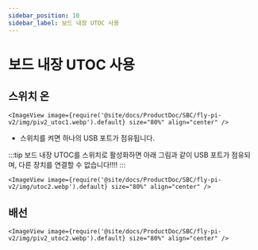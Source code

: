 ```yaml
---
sidebar_position: 10
sidebar_label: 보드 내장 UTOC 사용
---
```




# 보드 내장 UTOC 사용

## 스위치 온

    <ImageView image={require('@site/docs/ProductDoc/SBC/fly-pi-v2/img/piv2_utoc1.webp').default} size="80%" align="center" />

* 스위치를 켜면 하나의 USB 포트가 점유됩니다.

:::tip
보드 내장 UTOC를 스위치로 활성화하면 아래 그림과 같이 USB 포트가 점유되며, 다른 장치를 연결할 수 없습니다!!!!
:::

    <ImageView image={require('@site/docs/ProductDoc/SBC/fly-pi-v2/img/utoc2.webp').default} size="80%" align="center" />

## 배선

    <ImageView image={require('@site/docs/ProductDoc/SBC/fly-pi-v2/img/piv2_utoc2.webp').default} size="80%" align="center" />

